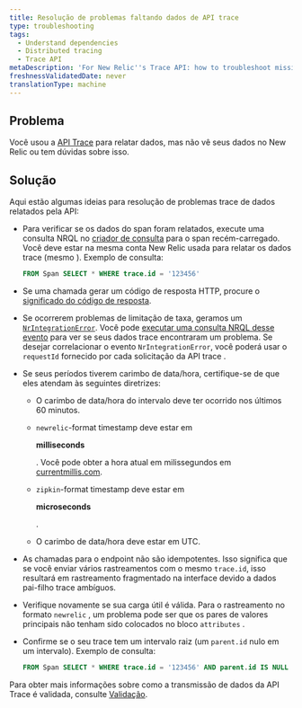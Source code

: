 ```yaml
---
title: Resolução de problemas faltando dados de API trace
type: troubleshooting
tags:
  - Understand dependencies
  - Distributed tracing
  - Trace API
metaDescription: 'For New Relic''s Trace API: how to troubleshoot missing trace data.'
freshnessValidatedDate: never
translationType: machine
---
```


## Problema

Você usou a [API Trace](/docs/apm/distributed-tracing/trace-api/introduction-new-relic-trace-api) para relatar dados, mas não vê seus dados no New Relic ou tem dúvidas sobre isso.

## Solução

Aqui estão algumas ideias para resolução de problemas trace de dados relatados pela API:

* Para verificar se os dados do span foram relatados, execute uma consulta NRQL no [criador de consulta](https://one.newrelic.com/launcher/nr1-core.home#pane=eyJuZXJkbGV0SWQiOiJucjEtY29yZS5zZWFyY2gtcm9vdCJ9&overlay=eyJvdmVybGF5SWQiOiJ3YW5kYS1kYXRhLWV4cGxvcmF0aW9uLm5ycWwtZWRpdG9yIiwibmVyZGxldElkIjoid2FuZGEtZGF0YS1leHBsb3JhdGlvbi5kYXRhLWV4cGxvcmVyIiwiaW5pdGlhbEFjdGl2ZUludGVyZmFjZSI6Im5ycWxFZGl0b3IiLCJpbml0aWFsQWNjb3VudElkIjoxfQ==) para o span recém-carregado. Você deve estar na mesma conta New Relic usada para relatar os dados trace (mesmo <InlinePopover type="licenseKey"/>). Exemplo de consulta:

  ```sql
  FROM Span SELECT * WHERE trace.id = '123456'
  ```

* Se uma chamada gerar um código de resposta HTTP, procure o [significado do código de resposta](/docs/understand-dependencies/distributed-tracing/trace-api/trace-api-general-requirements-limits#status-codes).

* Se ocorrerem problemas de limitação de taxa, geramos um [`NrIntegrationError`](/docs/telemetry-data-platform/manage-data/nrintegrationerror). Você pode [executar uma consulta NRQL desse evento](https://one.newrelic.com/launcher/nr1-core.home?pane=eyJuZXJkbGV0SWQiOiJucjEtY29yZS5ob21lLXNjcmVlbiJ9&overlay=eyJuZXJkbGV0SWQiOiJ3YW5kYS1kYXRhLWV4cGxvcmF0aW9uLmRhdGEtZXhwbG9yZXIiLCJpbml0aWFsQWN0aXZlSW50ZXJmYWNlIjoibnJxbEVkaXRvciIsImluaXRpYWxBY2NvdW50SWQiOjI0NTkxMTUsImluaXRpYWxOcnFsVmFsdWUiOiIiLCJpbml0aWFsUXVlcmllcyI6W3siYWNjb3VudElkIjoyNDU5MTE1LCJucnFsIjoiRlJPTSBOckludGVncmF0aW9uRXJyb3Igc2VsZWN0ICogIn1dLCJpbml0aWFsQ2hhcnRTZXR0aW5ncyI6eyJjaGFydFR5cGUiOiJDSEFSVF9UQUJMRSJ9fQ==) para ver se seus dados trace encontraram um problema. Se desejar correlacionar o evento `NrIntegrationError`, você poderá usar o `requestId` fornecido por cada solicitação da API trace .

* Se seus períodos tiverem carimbo de data/hora, certifique-se de que eles atendam às seguintes diretrizes:

  * O carimbo de data/hora do intervalo deve ter ocorrido nos últimos 60 minutos.

  * `newrelic`-format timestamp deve estar em

    <DoNotTranslate>**milliseconds**</DoNotTranslate>

    . Você pode obter a hora atual em milissegundos em [currentmillis.com](https://currentmillis.com).

  * `zipkin`-format timestamp deve estar em

    <DoNotTranslate>**microseconds**</DoNotTranslate>

    .

  * O carimbo de data/hora deve estar em UTC.

* As chamadas para o endpoint não são idempotentes. Isso significa que se você enviar vários rastreamentos com o mesmo `trace.id`, isso resultará em rastreamento fragmentado na interface devido a dados pai-filho trace ambíguos.

* Verifique novamente se sua carga útil é válida. Para o rastreamento no formato `newrelic` , um problema pode ser que os pares de valores principais não tenham sido colocados no bloco `attributes` .

* Confirme se o seu trace tem um intervalo raiz (um `parent.id` nulo em um intervalo). Exemplo de consulta:

  ```sql
  FROM Span SELECT * WHERE trace.id = '123456' AND parent.id IS NULL
  ```

Para obter mais informações sobre como a transmissão de dados da API Trace é validada, consulte [Validação](/docs/apm/distributed-tracing/trace-api/trace-api-endpoint-requirements-limits#response-validation).